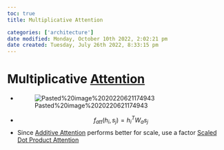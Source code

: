 ```yaml
---
toc: true
title: Multiplicative Attention

categories: ['architecture']
date modified: Monday, October 10th 2022, 2:02:21 pm
date created: Tuesday, July 26th 2022, 8:33:15 pm
---
```


# Multiplicative [Attention](Attention.qmd)
- ![Pasted%20image%2020220621174943](images/Pasted%20image%2020220621174943.png)
- $$f_{att}(h_{i}, s_{j}) = h_{i}^{T}W_{a}s_{j}$$
- Since [Additive Attention](Additive%20Attention.qmd) performs better for scale, use a factor [Scaled Dot Product Attention](Scaled%20Dot%20Product%20Attention.qmd)



